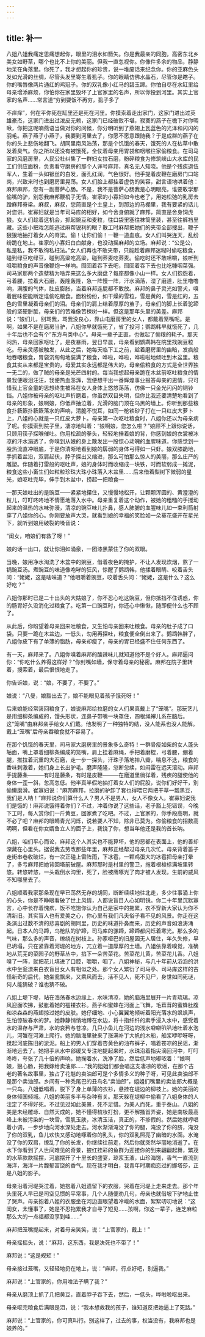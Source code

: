 ```yaml
---
---
---
```

title: 补一
---




八姐八姐我痛定思痛想起你，眼里的泪水如箭矢。你是我最亲的同胞，高密东北乡美女如野草，哪个也比不上你的美丽。但我一直忽视你。你像件多余的物品，静静地呆在角落里。你死了，我才想起你的珍贵，说一堆废话来纪念你。你的亚麻色头发如光滑的丝绸，尽管头发里寄生着虱子。你的眼睛仿佛水晶石，尽管你是瞎子。你的嘴唇像两片通红的鸡冠子。你的双乳像小红马的碧玉蹄。你怕自尽在水缸里给母亲增添麻烦，你怕你在家里毁坏了上官家里的名声，所以你投到河里。其实上官家的名声……常言道“穷到要饭不再穷，虱子多了

不痒痒”，何在平你死在缸里还是死在河里。你摸索着走出家门，这家门进出过英雄豪杰，这家门进出过泼皮无赖，这家门已经破败不堪，寂寞的燕子在檐下对你啁啾，你把这呢喃燕语当做对你的问候，你分明听到了燕翅上瓦蓝色的光泽和闪闪的羽毛。燕子燕子小燕子，我要到河里去了，你愿不愿意跟随我？于是成群的燕子在你的头上悲伤地翻飞。胡同里南风浩荡，那是个饥饿的春天，饿死的人在枯草中散发着臭气。你之所以还没有被饿死，全仗着母亲用胃袋和咽喉往家偷粮食。在司马家的风磨房里，人民公社纠集了一群妇女拉石磨，粉碎粮食为修筑峡山大水库的民工们供应面粉，负责看守磨房的那个人诨号麻邦，真名无人知晓。他是个残疾退伍军人，生着一头如银丝的白发，面孔红润，气色很好。他手提着皮鞭在磨房门口站岗，兴致来时也到磨房里晃荡。女人们脸上都挂着虚伪的笑容，甜言语地哄着他：麻邦麻邦，您有一副菩萨心肠。不是，我不是菩萨心肠我是心明眼亮，谁要敢学那偷嘴的驴，别怨我麻邦鞭梢子无情。崔家的小寡妇如今也老了，用她松弛的乳房去蹭麻邦脊梁。麻叔，麻叔，您简直是个土皇上，到那边的马棚里，我有要紧的话儿对您讲。崔寡妇就是当年司马库的相好，如今舍身俯就了麻邦，简直是舍身饲虎狼。女人们趁着这机会，抓起豌豆和麦粒，往口袋里塞往袜筒里装，甚至往裤裆里藏。这些小把戏怎能逃过麻帮锐利的眼？散工时麻帮把她们的夹带全部搜出，鞭子狠狠地抽打着女人的脊梁。偷！让你们偷！一鞭一道血痕。女人们叫哭连天，乱纷纷跪在地上。崔家的小寡妇白白献身，也没动摇麻邦的立场。麻邦说：“公是公，私是私，我不敢徇私枉法。”女人们再也不敢夹带，只能趁着麻邦迷糊时偷吃粮食，碰到绿豆吃绿豆，碰到高粱吃高粱，碰到荞麦吃荞麦。偷吃时还不敢咀嚼，娘听到咀嚼粮食的声音像鞭炮一样响。囫囵着吞下去吧，囫囵着吞下去也比吃糠咽菜强。司马家那两个造孽精为啥弄来这么多大磨盘？每座都像小山一样。女人们抱怨着，弓着腰，拉着大石磨，轰隆轰隆，急一阵慢一阵，汗水滴落，湿了磨道，肚里噜噜响，满腹的气体，肚皮膨胀，当着麻邦连屁都不敢放。麻邦的鼻子灵光如警犬，嗅着屁味便能断定谁偷吃粮食。面粉纷纷，如干燥的雪粒，雪是黄的，雪是红的，五色的雪里凝着母亲们的泪。母亲们的肩上结着厚厚的茧子，母亲们的脚上长着驼蹄般的坚硬胼胝，母亲们的苦难像苦楝树一样。但这是那年头里的美差。麻邦说：“娘们儿，别骂我，骂我没良心，靠山屯磨房里的女人，都戴着笼嘴呢。是啊，如果不是在磨房当驴，八姐你早就饿死了，省了投河；鹦鹉韩早就饿死了，几十年后也不会有个”东方鸟类中心“。母亲一辈子正直，也做起了偷粮的耗子。那天闷热，母亲回家呕吐了。是夜暴雨，翌日早晨，母亲看到鹦鹉韩在院里找豌豆粒吃。母亲灵感被触发，从此之后，她每天临下工之前，趁着磨房里的幽暗，发疯般地吞咽粮食，胃袋沉甸甸地装满了粮食，哗啦，哗啦，哗啦啦地倾吐到木盆里。粮食其实从来都是宝贵的，母爱其实永远都是伟大的，母亲偷粮食的方式是全世界独一无二的，做了贼的母亲是光芒四射的。每当我想起母亲跪在木盆前呕吐粮食的情景我便眼泪汪汪，我便热血澎湃，我便想干出一番辉煌事业报答母亲的恩情，只可惜我上官金童的思想终生被吊在女人身体上悠悠荡荡，仿佛一只金光闪闪的铜铃铛。八姐你被母亲的呕吐声折磨着，你虽然双目失明，但你比我还要清楚地看到了母亲的形象，娘啊娘，你低声抽泣着，光滑的脑门顶在乌黑的墙上。你听到那些粮食扑簌簌扑簌簌落水的声响，清脆不悦耳，如同一枪铁砂子打在一只红皮大萝卜上，八姐的心就是一只红皮大萝卜。母亲第一次呕吐粮食时，八姐你还以为母亲病了呢。你摸索到院子里，凄凉地叫着：“娘啊娘，您怎么啦？”娘顾不上跟你说话，只顾用筷子探喉催吐。你用松疏的拳头，轻轻地捶着娘的背，你感到娘的衣裳被冰凉的汗水溻透了，你嗅到从娘的身上散发出一股惊心动魄的血腥味道。你感觉到一股热流直冲眼底，于是你清晰地看到娘的孱弱的身体弓得如一只虾。娘双膝跪地，手抓着盆沿，双肩起伏，脖子探出又缩进，那么可怕那么惊人的美丽，那么庄严的雕塑。伴随着打雷般的呕吐声，娘的身体时而收缩成一块铁，时而软弱成一摊泥，粮食这些小畜生们如粒粒珍珠大珠小珠落入木盆里……后来借着梨树下微弱的星光，娘呕吐完毕，伸手到木盆中，捞起一把粮食―

―那天娘吐出的是豌豆――紧紧地攥住，又慢慢地松开，让颗颗浑圆的、黄澄澄的粒儿，叮叮咚咚地不情愿地落入水中。母亲重复着这个动作，被她的粗糙的手搅动起来的温热的水味弥漫，清凉的豌豆味儿扑鼻，感人肺腑的血腥味儿如一束利箭射穿了八姐你的心。你刚要放声大哭，就看到娘的幸福的笑脸如一朵葵花盛开在星光下，就听到娘用破裂的嗓音说：

“闺女，咱娘们有救了呀！”

娘的话一出口，就让你泪如涌泉，一团漆黑蒙住了你的双眼。

当晚，娘用净水淘洗了木盆中的豌豆，借着夜色的掩护，不让人发现炊烟，熬了一锅豌豆汤。煮豌豆的味道像咆哮的狂风，惊醒了鹦鹉韩，他揉着眼睛、咬着舌头问：“姥姥，这是啥味道？”他咀嚼着豌豆，咬着舌头问：“姥姥，这是什么？这么好吃？”

八姐你那时已是二十出头的大姑娘了，你不忍心吃这豌豆，但你抵挡不住诱惑，你的肠胃好久没消化过粮食了。吃第一口豌豆时，你还心中愀愀，随即便什么也不顾了。

从此后，你盼望着母亲回来吐粮食，又生怕母亲回来吐粮食。母亲的肚子成了口袋。只要一跪在木盆边，一低头，勿用再探吐，粮食便全倒出来了。鹦鹉韩胖了，八姐你皮下有了单薄的脂肪，母亲却瘦了，母亲的胃已经盛不住任何东西了。

有一天，麻邦来了。八姐你嗅着麻邦的酸辣味儿就知道他不是个好人。麻邦逼问你：“你吃什么养得这样好？”你封嘴如墙，保守着母亲的秘密。麻邦在院子里转着，搜索着，最后恨恨地走了。

你告诉娘，说：“娘，不要了，不要了。”

娘说：“八曼，娘豁出去了，娘不能眼见着孩子饿死呀！”

后来娘能经常装回粮食了，娘说麻邦给拉磨的女人们果真戴上了“笼嘴”。那玩艺儿是用细柳条编成的，馒头形状，连鼻子带嘴一块罩住，四根绳襻儿系在脑后。这“笼嘴”由麻邦亲手给女人们戴。他发明了一种独特的结，没人能系也没人能解。戴上“笼嘴”后母亲吞粮食就不容易了。

在那个饥饿的春天里，司马家大磨房里的景象多么奇特！一群骨瘦如柴的女人蓬头垢面，嘴上罩着细柳条编成的笼嘴，肩上挂着麻绳，手把着磨棍，弓着腰，绷着腿，推拉着沉重的大石磨，走一步一探头，汗珠子落地摔八瓣，喘息不迭，粮食的香味刺激着，她们身上长出驴毛。磨声隆隆，忽断忽续，如闷雷在远天滚动。麻邦手提藤条―――有时是藤条，有时是皮鞭―――在磨道里徜徉着，残疾的腿使他的身体一歪一斜，忽高忽低。他半真半假地抽打着女人们的屁股，说你们好好干，别偷懒磨滑。崔寡妇说：“麻邦麻邦，拉磨的驴卸了套也得喂它两把干草一瓢黑豆，我们是人呐！”麻邦说你们算什么人？男人不是男人，女人不像女人。崔寡妇说我们是饿的！麻邦说饿得着你们？不过，冲着你说了这些话，老子豁上犯错误，今晚下工时，每人赏你们一斤黄豆，回家煮了吃吧。不过，上官家的，你手段高明，就不必了吧？麻邦的眼睛青光闪烁，说若要人不知，除非已莫为。你偷粮食的招数高明啊，但看在你女婿鲁立人的面子上，我饶了你，想当年他还是我的首长呐。

八姐，咱们平心而论，麻邦这个人其实也不能算坏，他的恶都在表面上，他的善却深藏在心里头。据说我去劳改那些年里，麻邦正经帮过母亲几次忙。母亲背着篓子走街串巷收破烂，有一次正碰上雷阵雨，下冰雹，一颗鸡蛋大的冰雹把母亲打晕了，多亏麻邦把她背回塔前破屋。麻邦那时是村里的警卫，拖着根梭标满坡里转悠。转悠转悠，一头栽倒水沟里，死了，脸被鹰啄光了肉才被人发现，生前的威风不知哪里去了。

八姐顺着我家那条现在早已荡然无存的胡同，断断续续地往北走，多少往事涌上你的心头，你是不睁眼看破了世上风情，人都说盲目人心如明镜。你二十年里沉默寡言，心中长存着愧疚，饭不吃饱你认为自己是家中的拖累，衣不穿新大家认为你不清新旧。其实盲人也有爱美之心，你心里有我们凡夫俗子看不见的风景。你走在这条演出过数不清的悲喜剧的胡同里，历史的味道扑鼻而来，历史的声音如浪涛涌起。日本人的马蹄，鸟枪队的驴蹄，司马库的骡蹄，蹄蹄都闪烁着寒光。那么多的气味，那么多的声音，缭绕在树枝上。孙家哑巴的旧屋因无人居住，年久失修，早已坍塌，只在紧靠着河堤的地方，兀立着一道厚厚的土墙。八姐依靠着嗅觉，准确地从荒芜的菜园子的野草丛中，掐下一朵苦菜花。苦菜花儿黄，苦菜花儿香。八姐嗅了一阵，就把花儿填进了口腔，嚼嚼，咽了。八姐神秘，与几十年前从滔滔的洪水中坐瓮漂来白衣盲目女人有相似之处。那个女人繁衍了司马亭、司马库这样的古怪新奇的后代，她坐瓮飘来，又乘风而去，活不见人，死不见尸，身世如同死谜，何人能猜破？谁也猜不破。

八姐上堤下堤，站在浩荡春水边缘上，水味清凉，她的脑海里展开一片青琉璃。凉风迎面吹拂，鼓胀着她的褴褛衣衫。燕子和蜜蜂在河面上飞舞，毛茸茸的蜜蜂肚腹和凉森森的燕翅掠过她的皮肤。她仔细地、小心翼翼地倾听着阳光落水的飒飒声，生怕惊破春水的梦。她静静悄悄地蹲在水边，将十指纤纤的素手浸入水中，感受着水的温存与严肃，水的哀矜与苍凉。几只小鱼儿在河边的浅水噼噼叭叭地吐着水泡儿，河蟹在河滩上爬行。她的脑海里驶来了涨满补丁大帆的木船，船浆咿咿呀呀，搅起河底陈旧的淤泥。船上的男人们穿着杏黄色的油布裤子，唱着苍凉的民谣，渐渐地远去了。她把手从水中郐缓又专注地提起来时，水珠沿着指尖滴回河中，叮叮咚咚，夸张了几十倍的声响。她掬着水，洗净了脸，然后低声地嘟哝着：“娘啊娘，狠心肠，把我嫁给卖油郎……”我的姐姐们都会唱这支凄凉的歌谣，在那个古老的著名故事里，独占了花魁的卖油郎可是个多情多义的种子呀，可见此卖油郎不是那个卖油郎。乡间有一种秃尾巴的丑鸟名“卖油郎”，姐姐们嘴里的卖油郎大概是一只鸟。八姐低唱着，脱下了身上单薄的衣衫，悬挂在堤边的柳枝上。她的美丽的身体倾国倾城。八姐的美丽多半与杂种有关。那天躲在堤柳中偷看了八姐身体的人注定了不得好死。不过见过如此美景，死不足惜。为美人而死，重于泰山。八姐的美是未经雕琢、自然天成的，她不懂得梳妆打扮，更不解搔首弄姿，她是南极最高峰上未被污染的一块雪。雪肌玉肤，冰清玉洁，真正的，不掺假的。然后她就哼唱着小调，一步步地向河水深处走去。河水渐渐淹没了你的腿，淹没了你的脐，淹没了你的双乳，鱼儿欢快又感动地啄着你的乳头，你的双乳照亮了幽暗的水面。水淹没了你的双肩，缭乱了你的长发，你继续往前走，然后你就突然华丽地消逝了。在水下你看到了人世间难见的奇景，披红挂彩的鱼群为迎接你的到来翩翩起舞，繁茂的水草款款摇摆，河底摆开了十里长的盛宴，琼浆玉液，山珍海馐，香气一直流到海洋，海洋一片馥郁富饶的香气。现在我才明白，我青年时期痴恋过的娜塔莎，正是八姐的影子。

母亲沿着河堤哭泣着，她抱着八姐遗留下的衣服，哭着在河堤上走来走去。那个年头里死人早已是司空见惯的平常事，几个人随便劝几句，母亲也就借坡下驴地止住了哭声。母亲抱着八姐的衣服坐在河边直眼望着冷峻的水面，絮絮叨叨地说：“这闺女，太懂事了，她是不忍拖累我才自寻了短见……孩啊，你这一辈子，连芝麻粒那么大的一点福都没享到哇……”

麻邦把笼嘴提起来，对着母亲笑笑，说：“上官家的，戴上！”

母亲摇摇头，说：“麻邦，这东西，我是决死也不带了！”

麻邦说：“这是规矩！”

母亲接过笼嘴，又轻轻地扔在地上，说：“麻邦，行点好吧，别逼我。”

麻邦说：“上官家的，你用啥法子瞒了我？”

母亲从磨顶上抓了几把黄豆，直着脖子吞下去，然后，一低头，哗啦啦呕出来。

母亲呕完粮食后满眼是泪，说：“我本想救我的孩子，谁知道反把她逼上了死路。”

麻邦说：“上官家的，你可真叫行。别这样了，过去的事，权当没有，我麻邦也是娘养的。”
